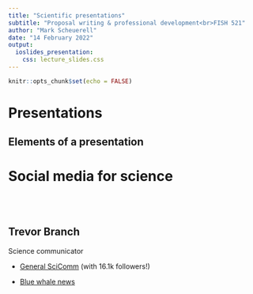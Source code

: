 ```yaml
---
title: "Scientific presentations"
subtitle: "Proposal writing & professional development<br>FISH 521"
author: "Mark Scheuerell"
date: "14 February 2022"
output:
  ioslides_presentation:
    css: lecture_slides.css
---
```


```r
knitr::opts_chunk$set(echo = FALSE)
```


# Presentations


## Elements of a presentation



# Social media for science

## &nbsp; {data-background=trevor.png data-background-size=95% data-background-position="50% 50%"}


## Trevor Branch

Science communicator

* [General SciComm](https://twitter.com/TrevorABranch) (with 16.1k followers!)

* [Blue whale news](https://twitter.com/BlueWhaleNews)

